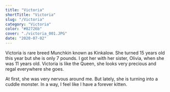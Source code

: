 ```yaml
---
title: "Victoria"
shortTitle: "Victoria"
slug: "/Victoria"
category: "Victoria"
color: "#82726b"
cover: "./victoria_001.JPG"
date: "2020-07-02"
---
```


Victoria is rare breed Munchkin known as Kinkalow. She turned 15 years old this year but she is only 7 pounds. 
I got her with her sister, Olivia, when she was 11 years old. Victoria is like the Queen, she looks very precious and regal everywhere she goes. 

At first, she was very nervous around me. But lately, she is turning into a cuddle monster. In a way, I feel like I have a forever kitten. 
